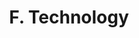 ---
title: F. Technology
description: Siamo la software factory al servizio dei tuoi progetti.
template: splash # or doc
sidebar:
  order: 1
banner:
  content: |
    Abbiamo appena lanciato qualcosa molto bello!
    <a href="https://f.technology/">Check it out</a>
prev: false
next: false
hero:
  tagline: Siamo la software factory al servizio dei tuoi progetti.
  image:
    file: ../../../public/logo.svg
  actions:
    - text: Inizia
      link: /tests/test-1
      icon: right-arrow
      variant: primary
---